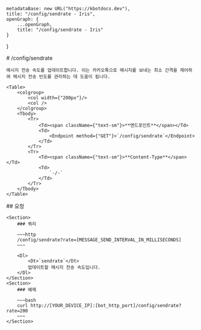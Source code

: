 
    metadataBase: new URL("https://kbotdocs.dev"),
    title: "/config/sendrate - Iris",
    openGraph: {
        ...openGraph,
        title: "/config/sendrate - Iris"
    }
}

<Section>
    # /config/sendrate

    메시지 전송 속도를 업데이트합니다. 이는 카카오톡으로 메시지를 보내는 최소 간격을 제어하여 메시지 전송 빈도를 관리하는 데 도움이 됩니다.

    <Table>
        <colgroup>
            <col width={"200px"}/>
            <col />
        </colgroup>
        <Tbody>
            <Tr>
                <Td><span className={"text-sm"}>**엔드포인트**</span></Td>
                <Td>
                    <Endpoint method={"GET"}>`/config/sendrate`</Endpoint>
                </Td>
            </Tr>
            <Tr>
                <Td><span className={"text-sm"}>**Content-Type**</span></Td>
                <Td>
                    `-/-`
                </Td>
            </Tr>
        </Tbody>
    </Table>
</Section>
<Section>
    ## 요청

    <Section>
        ### 쿼리

        ~~~http
        /config/sendrate?rate=[MESSAGE_SEND_INTERVAL_IN_MILLISECONDS]
        ~~~

        <Dl>
            <Dt>`sendrate`</Dt>
            업데이트할 메시지 전송 속도입니다.
        </Dl>
    </Section>
    <Section>
        ### 예제

        ~~~bash
        curl http://[YOUR_DEVICE_IP]:[bot_http_port]/config/sendrate?rate=200
        ~~~
    </Section>
</Section>